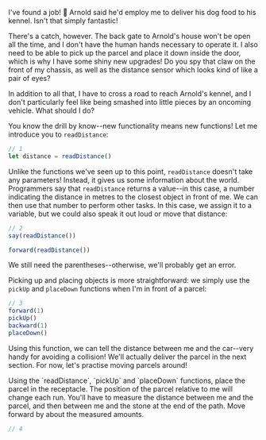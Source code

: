 


I've found a job! 🎉 Arnold said he'd employ me to deliver his dog food to his kennel. Isn't that simply fantastic!

There's a catch, however. The back gate to Arnold's house won't be open all the time, and I don't have the human hands necessary to operate it. I also need to be able to pick up the parcel and place it down inside the door, which is why I have some shiny new upgrades! Do you spy that claw on the front of my chassis, as well as the distance sensor which looks kind of like a pair of eyes?

In addition to all that, I have to cross a road to reach Arnold's kennel, and I don't particularly feel like being smashed into little pieces by an oncoming vehicle. What should I do?

You know the drill by know--new functionality means new <DocLink symbol="function">functions</DocLink>! Let me introduce you to <DocLink symbol="readDistance">`readDistance`</DocLink>:

```javascript
// 1
let distance = readDistance()
```

Unlike the functions we've seen up to this point, <DocLink symbol="readDistance">`readDistance`</DocLink> doesn't take any parameters! Instead, it gives us some information about the world. Programmers say that <DocLink symbol="readDistance">`readDistance`</DocLink> <DocLink symbol="return">returns</DocLink> a value--in this case, a number indicating the distance in metres to the closest object in front of me. We can then use that number to perform other tasks. In this case, we <DocLink symbol="assignment">assign</DocLink> it to a <DocLink symbol="variable">variable</DocLink>, but we could also speak it out loud or move that distance:

```javascript
// 2
say(readDistance())

forward(readDistance())
```

We still need the <DocLink symbol="parenthesis">parentheses</DocLink>--otherwise, we'll probably get an error.

Picking up and placing objects is more straightforward: we simply use the <DocLink symbol="pickUp">`pickUp`</DocLink> and <DocLink symbol="placeDown">`placeDown`</DocLink> functions when I'm in front of a parcel:

```javascript
// 3
forward(1)
pickUp()
backward(1)
placeDown()
```

Using this <DocLink symbol="function">function</DocLink>, we can tell the distance between me and the car--very handy for avoiding a collision! We'll actually deliver the parcel in <Ref chapter={3} section={1}>the next section</Ref>. For now, let's practise moving parcels around!

<YourTurn>

<Goal index={1}>
Using the <DocLink symbol="readDistance">`readDistance`</DocLink>, <DocLink symbol="pickUp">`pickUp`</DocLink> and <DocLink symbol="placeDown">`placeDown`</DocLink> functions, place the parcel in the receptacle. The position of the parcel relative to me will change each run.
</Goal>

<Hint index={1}>
You'll have to measure the distance between me and the parcel, and then between me and the stone at the end of the path.
</Hint>

<Hint index={2}>
Move forward by about the measured amounts.
</Hint>

```javascript
// 4
```

</YourTurn>
